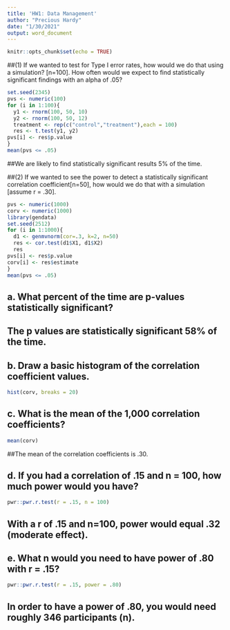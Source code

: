 ```yaml
---
title: 'HW1: Data Management'
author: "Precious Hardy"
date: "1/30/2021"
output: word_document
---
```

```r
knitr::opts_chunk$set(echo = TRUE)
```

##(1) If we wanted to test for Type I error rates, how would we do that using a simulation? [n=100]. How often would we expect to find statistically significant findings with an alpha of .05? 
```r
set.seed(2345)
pvs <- numeric(100)
for (i in 1:100){
  y1 <- rnorm(100, 50, 10) 
  y2 <- rnorm(100, 50, 12) 
  treatment <- rep(c("control","treatment"),each = 100)
  res <- t.test(y1, y2)
pvs[i] <- res$p.value 
}  
mean(pvs <= .05)
```
##We are likely to find statistically significant results 5% of the time.

##(2) If we wanted to see the power to detect a statistically significant correlation coefficient[n=50], how would we do that with a simulation [assume r = .30].

```r
pvs <- numeric(1000)
corv <- numeric(1000)
library(gendata)
set.seed(2512)
for (i in 1:1000){
  d1 <- genmvnorm(cor=.3, k=2, n=50)
  res <- cor.test(d1$X1, d1$X2)
  res
pvs[i] <- res$p.value
corv[i] <- res$estimate
}
mean(pvs <= .05)
```
## a. What percent of the time are p-values statistically significant?
## The p values are statistically significant 58% of the time. 

## b. Draw a basic histogram of the correlation coefficient values.

```r
hist(corv, breaks = 20)
```

## c. What is the mean of the 1,000 correlation coefficients?
```r
mean(corv)
```
##The mean of the correlation coefficients is .30.

## d. If you had a correlation of .15 and n = 100, how much power would you have? 
```r
pwr::pwr.r.test(r = .15, n = 100)
```
## With a r of .15 and n=100, power would equal .32 (moderate effect).

## e. What n would you need to have power of .80 with r = .15?
```r
pwr::pwr.r.test(r = .15, power = .80)
```
## In order to have a power of .80, you would need roughly 346 participants (n).